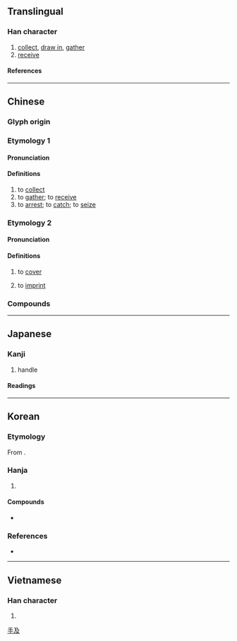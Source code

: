 {{character info}}
==Translingual==

===Han character===
{{Han char|rn=64|rad=手|as=04|asmj+=03|sn=7|snmj+=6|four=57047|canj=QNHE|ids=⿰扌及}}

# [[collect]], [[draw in]], [[gather]]
# [[receive]]

====References====
{{Han ref|kx=0418.250|dkj=11835|dj=0765.220|hdz=31831.080|uh=6271}}

----

==Chinese==

===Glyph origin===
{{Han etym}}

===Etymology 1===

====Pronunciation====
{{zh-pron
|m=chā,xī
|c=caap3,kap1
|h=pfs=
|md=
|mn=
|w=
|mc=y
|oc=y
|cat=v
}}
{{zh-attn-split}}

====Definitions====
{{zh-hanzi}}

# to [[collect]]
# to [[gather]]; to [[receive]]
# to [[arrest]]; to [[catch]]; to [[seize]]

===Etymology 2===
{{zh-forms|alt=𢲩,吸,岌,磕,給,㝓}}

====Pronunciation====
{{zh-pron
|c=kap1
|c-t=kep2
|cat=v
}}

====Definitions====
{{zh-hanzi}} {{tlb|zh|Cantonese}}

# to [[cover]]
#: {{zh-x|扱 返 住 支 筆|to '''cover''' the pen (with the cap)|C}}
# to [[imprint]]
#: {{zh-x|扱 印|to stamp|C}}

===Compounds===
{{zh-der|扱鞋}}

----

==Japanese==

===Kanji===
{{ja-kanji|grade=c|rs=手04}}

# handle

====Readings====
{{ja-readings
|goon=しょう<せふ
|kanon=そう<さふ
|on=きゅう
|kun=あつか-う, こ-く, しご-く, おさ-める
}}

----

==Korean==

===Etymology===
From {{der|ko|ltc|-}} {{zh-l|*扱}}.

===Hanja===
{{ko-hanja|미치다|미칠|급}}

# {{hanja form of|급|[[handle]]}}

====Compounds====
* {{ko-l|취급|[[handling]]; [[treatment]]|取扱}}

===References===
* {{R:hanjadoc|3845}}

[[Category:CJKV simplified characters which already existed as traditional characters|手及]]

----

==Vietnamese==

===Han character===
{{vi-readings|rs=手04|reading=[[gắp]], [[tráp]], [[cắp]], [[chắp]], [[đập]], [[gấp]], [[ghép]], [[kẹp]], [[cặp]], [[chặp]], [[dập]], [[đắp]], [[gặp]], [[rấp]], [[vập]]}}

# {{rfdef|vi|sort=手04}}

{{cln|vi|Han tu}}